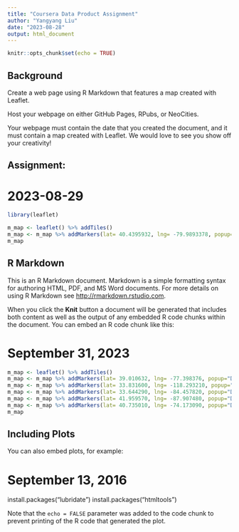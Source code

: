 ```yaml
---
title: "Coursera Data Product Assignment"
author: "Yangyang Liu"
date: "2023-08-28"
output: html_document
---
```


```r
knitr::opts_chunk$set(echo = TRUE)
```

## Background
Create a web page using R Markdown that features a map created with Leaflet.

Host your webpage on either GitHub Pages, RPubs, or NeoCities.

Your webpage must contain the date that you created the document, and it must contain a map created with Leaflet. We would love to see you show off your creativity!

## Assignment:

# 2023-08-29

```r
library(leaflet)
```

```r
m_map <- leaflet() %>% addTiles()   
m_map <- m_map %>% addMarkers(lat= 40.4395932, lng= -79.9893378, popup="Piitsburgh Penguins play here")
m_map  
```

## R Markdown

This is an R Markdown document. Markdown is a simple formatting syntax for authoring HTML, PDF, and MS Word documents. For more details on using R Markdown see <http://rmarkdown.rstudio.com>.

When you click the **Knit** button a document will be generated that includes both content as well as the output of any embedded R code chunks within the document. You can embed an R code chunk like this:

# September 31, 2023
```r
m_map <- leaflet() %>% addTiles()   
m_map <- m_map %>% addMarkers(lat= 39.010632, lng= -77.398376, popup="DHL GLobal Forwarding here")
m_map <- m_map %>% addMarkers(lat= 33.831600, lng= -118.293210, popup="DHL GLobal Forwarding here")
m_map <- m_map %>% addMarkers(lat= 33.644290, lng= -84.457820, popup="DHL GLobal Forwarding here")
m_map <- m_map %>% addMarkers(lat= 41.959570, lng= -87.907480, popup="DHL GLobal Forwarding here")
m_map <- m_map %>% addMarkers(lat= 40.735010, lng= -74.173090, popup="DHL GLobal Forwarding here")
m_map  
```

## Including Plots

You can also embed plots, for example:

# September 13, 2016

install.packages("lubridate")
install.packages("htmltools")



Note that the `echo = FALSE` parameter was added to the code chunk to prevent printing of the R code that generated the plot.
